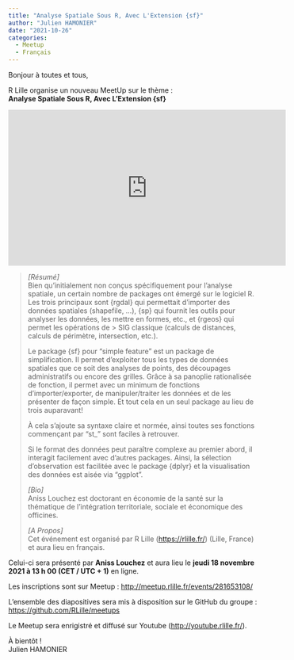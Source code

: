 ```yaml
---
title: "Analyse Spatiale Sous R, Avec L'Extension {sf}"
author: "Julien HAMONIER"
date: "2021-10-26"
categories:
  - Meetup
  - Français
---
```


Bonjour à toutes et tous,
 
R Lille organise un nouveau MeetUp sur le thème&nbsp;:  
**Analyse Spatiale Sous R, Avec L'Extension {sf}**

<center>
<iframe width="560" height="315" src="https://www.youtube.com/embed/NSbnWCjTfGk" title="YouTube video player" frameborder="0" allow="accelerometer; autoplay; clipboard-write; encrypted-media; gyroscope; picture-in-picture" allowfullscreen></iframe>
</center>
<!-- <center>
![Affiche Événement](https://raw.githubusercontent.com/RLille/meetups/main/meetups/2021-11-18/ads/2021-11-18.png)
</center> -->
  
> _[Résumé]_  
> Bien qu'initialement non conçus spécifiquement pour l'analyse spatiale, un certain nombre de packages ont émergé sur le logiciel R.  
> Les trois principaux sont {rgdal} qui permettait d'importer des données spatiales (shapefile, ...), {sp} qui fournit les outils pour analyser les données, les mettre en formes, etc.,  et {rgeos} qui permet les opérations de > SIG classique (calculs de distances, calculs de périmètre, intersection, etc.).
> 
> Le package {sf} pour "simple feature" est un package de simplification. 
> Il permet d'exploiter tous les types de données spatiales que ce soit des analyses de points, des découpages administratifs ou encore des grilles. 
> Grâce à sa panoplie rationalisée de fonction, il permet avec un minimum de fonctions d'importer/exporter, de manipuler/traiter les données et de les présenter de façon simple. 
> Et tout cela en un seul package au lieu de trois auparavant!
> 
> À cela s'ajoute sa syntaxe claire et normée, ainsi toutes ses fonctions commençant par "st_" sont faciles à retrouver.
> 
> Si le format des données peut paraître complexe au premier abord, il interagit facilement avec d'autres packages. 
> Ainsi, la sélection d'observation est facilitée avec le package {dplyr} et la visualisation des données est aisée via "ggplot".
> 
> _[Bio]_  
> Aniss Louchez est doctorant en économie de la santé sur la thématique de l'intégration territoriale, sociale et économique des officines.
> 
> _[A Propos]_  
> Cet événement est organisé par R Lille (<https://rlille.fr/>) (Lille, France) et aura lieu en français.

Celui-ci sera présenté par **Aniss Louchez** et aura lieu le **jeudi 18 novembre 2021 à 13 h 00 (CET / UTC + 1)** en ligne.

Les inscriptions sont sur Meetup&nbsp;: <http://meetup.rlille.fr/events/281653108/>

L'ensemble des diapositives sera mis à disposition sur le GitHub du groupe&nbsp;: <https://github.com/RLille/meetups>

Le Meetup sera enrigistré et diffusé sur Youtube (<http://youtube.rlille.fr/>).

À bientôt&nbsp;!  
Julien HAMONIER
